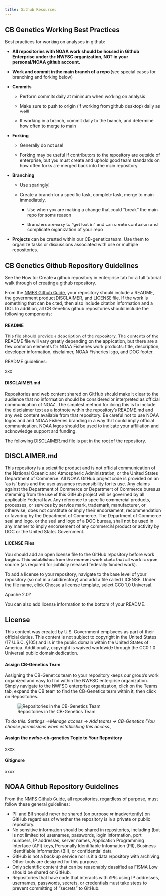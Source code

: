 ```yaml
---
title: Github Resources
---
```


## CB Genetics Working Best Practices

Best practices for working on analyses in github: 

-   **All repositories with NOAA work should be housed in Github Enterprise under the NWFSC organization, NOT in your personal/NOAA github account.**

-   **Work and commit in the main branch of a repo** (see special cases for branching and forking below)

-   **Commits**

    -   Perform commits daily at minimum when working on analysis

    -   Make sure to push to origin (if working from github desktop) daily as well!

    -   If working in a branch, commit daily to the branch, and determine how often to merge to main

-   **Forking**

    -   Generally do not use!

    -   Forking may be useful if contributors to the repository are outside of enterprise, but you must create and uphold good team standards on how often forks are merged back into the main repository.

-   **Branching**

    -   Use sparingly!

    -   Create a branch for a specific task, complete task, merge to main immediately. 

        -   Use when you are making a change that could “break” the main repo for some reason

        -   Branches are easy to “get lost in” and can create confusion and complicate organization of your repo

-   **Projects** can be created within our CB-genetics team. Use them to organize tasks or discussions associated with one or multiple repositories.

## CB Genetics Github Repository Guidelines

See the How to: Create a github repository in enterprise tab for a full tutorial walk through of creating a github repository.

From the [NMFS Github Guide](https://nmfs-opensci.github.io/GitHub-Guide/#sec-guidelines), your repository should include a README, the government product DISCLAIMER, and LICENSE file. If the work is something that can be cited, then also include citation information and a DOI. In addition, all CB Genetics github repositories should include the following components:

#### README

This file should provide a description of the repository. The contents of the README file will vary greatly depending on the application, but there are a few common elements for NOAA Fisheries work products: title, description, developer information, disclaimer, NOAA Fisheries logo, and DOC footer.

README guidelines:

xxx

#### DISCLAIMER.md

Repositories and web content shared on GitHub should make it clear to the audience that no information should be considered or interpreted as official communication of NOAA. The simplest method for doing this is to include the disclaimer text as a footnote within the repository’s README.md and any web content available from that repository. Be careful not to use NOAA logos and and NOAA Fisheries branding in a way that could imply official communication. NOAA logos should be used to indicate your affiliation and acknowledge support and funding.

The following DISCLAIMER.md file is put in the root of the repository.

::: {.callout-note icon="false"}
## DISCLAIMER.md

This repository is a scientific product and is not official communication of the National Oceanic and Atmospheric Administration, or the United States Department of Commerce. All NOAA GitHub project code is provided on an ‘as is’ basis and the user assumes responsibility for its use. Any claims against the Department of Commerce or Department of Commerce bureaus stemming from the use of this GitHub project will be governed by all applicable Federal law. Any reference to specific commercial products, processes, or services by service mark, trademark, manufacturer, or otherwise, does not constitute or imply their endorsement, recommendation or favoring by the Department of Commerce. The Department of Commerce seal and logo, or the seal and logo of a DOC bureau, shall not be used in any manner to imply endorsement of any commercial product or activity by DOC or the United States Government.
:::

#### LICENSE Files

You should add an open license file to the GitHub repository before work begins. This establishes from the moment work starts that all work is open source (as required for publicly released federally funded work).

To add a license to your repository, navigate to the base level of your repository (so not in a subdirectory) and add a file called LICENSE. Under the file name, click Choose a license template, select CC0 1.0 Universal.

Apache 2.0?

You can also add license information to the bottom of your README.

::: {.callout-note icon="false"}
## License

This content was created by U.S. Government employees as part of their official duties. This content is not subject to copyright in the United States (17 U.S.C. §105) and is in the public domain within the United States of America. Additionally, copyright is waived worldwide through the CC0 1.0 Universal public domain dedication.
:::

#### Assign CB-Genetics Team

Assigning the CB-Genetics team to your repository keeps our group's work organized and easy to find within the NWFSC enterprise organization. Simply navigate to the NWFSC enterprise organization, click on the Teams tab, expand the CB team to find the CB-Genetics team within it, then click on Repositories.

![Repositories in the CB-Genetics Team](CB-Genetics Team Repositories.png){alt="Repositories in the CB-Genetics Team" fig-align="center"}

*To do this: Settings -\>Manage access -\> Add teams -\> CB-Genetics (You choose permissions when establishing this access.)*

#### Assign the nwfsc-cb-genetics Topic to Your Repository

xxxx

#### Gitignore

xxxx

## NOAA Github Repository Guidelines

From the [NMFS Github Guide](https://nmfs-opensci.github.io/GitHub-Guide/#sec-guidelines), all repositories, regardless of purpose, must follow these general guidelines:

-   PII and BII should never be shared (on purpose or inadvertently) on GitHub regardless of whether the repository is in a private or public repository.
-   No sensitive information should be shared in repositories, including (but is not limited to) usernames, passwords, login information, port numbers, IP addresses, server names, Application Programming Interface (API) keys, Personally Identifiable Information (PII), Business Identifiable Information (BII), or confidential data.
-   GitHub is not a back-up service nor is it a data repository with archiving. Other tools are designed for this purpose.
-   Only scientific content that can be reasonably classified as FISMA Low should be shared on GitHub.
-   Repositories that have code that interacts with APIs using IP addresses, usernames, passwords, secrets, or credentials must take steps to prevent committing of “secrets” to GitHub.
